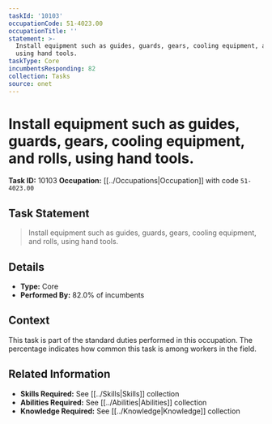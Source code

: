 ```yaml
---
taskId: '10103'
occupationCode: 51-4023.00
occupationTitle: ''
statement: >-
  Install equipment such as guides, guards, gears, cooling equipment, and rolls,
  using hand tools.
taskType: Core
incumbentsResponding: 82
collection: Tasks
source: onet
---
```

# Install equipment such as guides, guards, gears, cooling equipment, and rolls, using hand tools.

**Task ID:** 10103
**Occupation:** [[../Occupations|Occupation]] with code `51-4023.00`

## Task Statement

> Install equipment such as guides, guards, gears, cooling equipment, and rolls, using hand tools.

## Details

- **Type:** Core
- **Performed By:** 82.0% of incumbents

## Context

This task is part of the standard duties performed in this occupation. The percentage indicates how common this task is among workers in the field.

## Related Information

- **Skills Required:** See [[../Skills|Skills]] collection
- **Abilities Required:** See [[../Abilities|Abilities]] collection
- **Knowledge Required:** See [[../Knowledge|Knowledge]] collection
